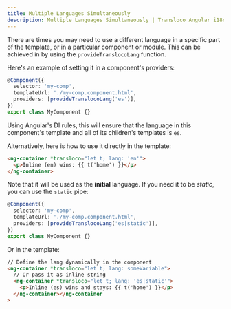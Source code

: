 ```yaml
---
title: Multiple Languages Simultaneously
description: Multiple Languages Simultaneously | Transloco Angular i18n
---
```


There are times you may need to use a different language in a specific part of the template, or in a particular component or module. This can be achieved in by using the `provideTranslocoLang` function.

Here's an example of setting it in a component's providers:

```ts {4} title="my-comp.component.ts"
@Component({
  selector: 'my-comp',
  templateUrl: './my-comp.component.html',
  providers: [provideTranslocoLang('es')],
})
export class MyComponent {}
```

Using Angular's DI rules, this will ensure that the language in this component's template and all of its children's templates is `es`.

Alternatively, here is how to use it directly in the template:

```html {1} title="my-comp.component.html"
<ng-container *transloco="let t; lang: 'en'">
  <p>Inline (en) wins: {{ t('home') }}</p>
</ng-container>
```

Note that it will be used as the **initial** language. If you need it to be _static_, you can use the `static` pipe:

```ts {4} title="my-comp.component.ts"
@Component({
  selector: 'my-comp',
  templateUrl: './my-comp.component.html',
  providers: [provideTranslocoLang('es|static')],
})
export class MyComponent {}
```

Or in the template:

```html {5} title="my-comp.component.html"
// Define the lang dynamically in the component
<ng-container *transloco="let t; lang: someVariable">
  // Or pass it as inline string
  <ng-container *transloco="let t; lang: 'es|static'">
    <p>Inline (es) wins and stays: {{ t('home') }}</p>
  </ng-container></ng-container
>
```

